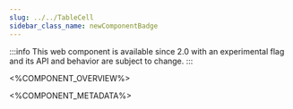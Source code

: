 ```yaml
---
slug: ../../TableCell
sidebar_class_name: newComponentBadge
---
```


:::info
This web component is available since 2.0 with an experimental flag and its API and behavior are subject to change.
:::

<%COMPONENT_OVERVIEW%>

<%COMPONENT_METADATA%>
